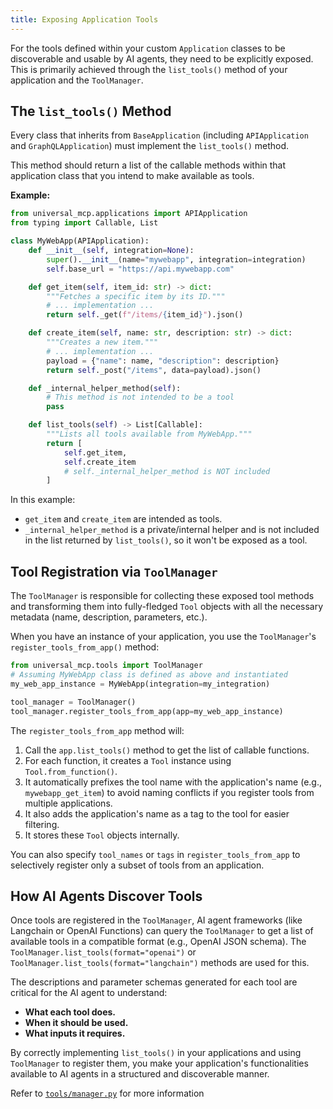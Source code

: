 ```yaml
---
title: Exposing Application Tools
---
```


For the tools defined within your custom `Application` classes to be discoverable and usable by AI agents, they need to be explicitly exposed. This is primarily achieved through the `list_tools()` method of your application and the `ToolManager`.

## The `list_tools()` Method

Every class that inherits from `BaseApplication` (including `APIApplication` and `GraphQLApplication`) must implement the `list_tools()` method.

This method should return a list of the callable methods within that application class that you intend to make available as tools.

**Example:**

```python
from universal_mcp.applications import APIApplication
from typing import Callable, List

class MyWebApp(APIApplication):
    def __init__(self, integration=None):
        super().__init__(name="mywebapp", integration=integration)
        self.base_url = "https://api.mywebapp.com"

    def get_item(self, item_id: str) -> dict:
        """Fetches a specific item by its ID."""
        # ... implementation ...
        return self._get(f"/items/{item_id}").json()

    def create_item(self, name: str, description: str) -> dict:
        """Creates a new item."""
        # ... implementation ...
        payload = {"name": name, "description": description}
        return self._post("/items", data=payload).json()

    def _internal_helper_method(self):
        # This method is not intended to be a tool
        pass

    def list_tools(self) -> List[Callable]:
        """Lists all tools available from MyWebApp."""
        return [
            self.get_item,
            self.create_item
            # self._internal_helper_method is NOT included
        ]
```

In this example:
*   `get_item` and `create_item` are intended as tools.
*   `_internal_helper_method` is a private/internal helper and is not included in the list returned by `list_tools()`, so it won't be exposed as a tool.

## Tool Registration via `ToolManager`

The `ToolManager` is responsible for collecting these exposed tool methods and transforming them into fully-fledged `Tool` objects with all the necessary metadata (name, description, parameters, etc.).

When you have an instance of your application, you use the `ToolManager`'s `register_tools_from_app()` method:

```python
from universal_mcp.tools import ToolManager
# Assuming MyWebApp class is defined as above and instantiated
my_web_app_instance = MyWebApp(integration=my_integration)

tool_manager = ToolManager()
tool_manager.register_tools_from_app(app=my_web_app_instance)
```

The `register_tools_from_app` method will:
1.  Call the `app.list_tools()` method to get the list of callable functions.
2.  For each function, it creates a `Tool` instance using `Tool.from_function()`.
3.  It automatically prefixes the tool name with the application's name (e.g., `mywebapp_get_item`) to avoid naming conflicts if you register tools from multiple applications.
4.  It also adds the application's name as a tag to the tool for easier filtering.
5.  It stores these `Tool` objects internally.

You can also specify `tool_names` or `tags` in `register_tools_from_app` to selectively register only a subset of tools from an application.

## How AI Agents Discover Tools

Once tools are registered in the `ToolManager`, AI agent frameworks (like Langchain or OpenAI Functions) can query the `ToolManager` to get a list of available tools in a compatible format (e.g., OpenAI JSON schema). The `ToolManager.list_tools(format="openai")` or `ToolManager.list_tools(format="langchain")` methods are used for this.

The descriptions and parameter schemas generated for each tool are critical for the AI agent to understand:
*   **What each tool does.**
*   **When it should be used.**
*   **What inputs it requires.**

By correctly implementing `list_tools()` in your applications and using `ToolManager` to register them, you make your application's functionalities available to AI agents in a structured and discoverable manner.

Refer to [`tools/manager.py`](https://github.com/universal-mcp/universal-mcp/blob/master/src/universal_mcp/tools/manager.py) for more information